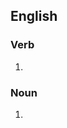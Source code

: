 {{also|namedropping|name-dropping}}
==English==

===Verb===
{{head|en|verb form}}

# {{present participle of|en|name drop|nocat=1}} {{alternative spelling of|en|name-dropping}}

===Noun===
{{en-noun}}

# {{alternative form of|en|name-dropping}}